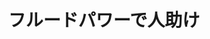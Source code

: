 ﻿---
title: "フルードパワーで人助け"
category: "工学院"
vol: 58
interviewee: "北川・塚越 "
url: ""
tags: ["ロボット","力","冷却","イメージ","使用"]
pdf: "58-3.pdf"
career: ""
preface: "ケーキなどの冷却材に使用されているというイメージの強いドライアイス。北川・塚越では、そのドライアイスを駆動力として評価している。リハビリ補助機から救助ロボットにまで応用可能な、流体による駆動力－フルードパワーの力を見ていただきたい。"
---
